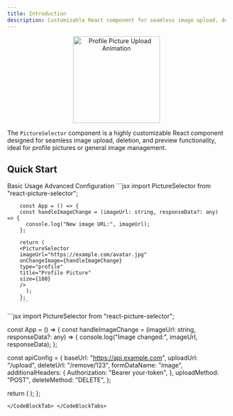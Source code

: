```yaml
---
title: Introduction
description: Customizable React component for seamless image upload, deletion, and preview.
---
```

<p align="center">
  <img
    src="https://raw.githubusercontent.com/Zephinax/react-picture-selector/refs/heads/dev/public/circle.gif"
    alt="Profile Picture Upload Animation"
    width="200"
  />
</p>

The `PictureSelector` component is a highly customizable React component designed for seamless image upload, deletion, and preview functionality, ideal for profile pictures or general image management.

<Cards>
  <Card
    title="🚀 Feature Rich"
    description="Drag & drop, progress indicators, preview modals, and API integration"
    href="#features"
  />
  <Card
    title="🎨 Highly Customizable"
    description="Colors, sizes, shapes, and full CSS class control"
    href="#styling"
  />
  <Card
    title="🧪 Test Mode"
    description="Simulate uploads and deletions without API dependencies"
    href="#test-mode"
  />
  <Card
    title="⚡ Performance Optimized"
    description="Smooth animations with requestAnimationFrame and abort controllers"
    href="#features"
  />
</Cards>

## Quick Start

<CodeBlockTabs defaultValue="basic">
  <CodeBlockTabsList>
    <CodeBlockTabsTrigger value="basic">Basic Usage</CodeBlockTabsTrigger>
    <CodeBlockTabsTrigger value="advanced">Advanced Configuration</CodeBlockTabsTrigger>
  </CodeBlockTabsList>
  <CodeBlockTab value="basic">
        ```jsx
        import PictureSelector from "react-picture-selector";

        const App = () => {
        const handleImageChange = (imageUrl: string, responseData?: any) => {
          console.log("New image URL:", imageUrl);
        };

        return (
        <PictureSelector
        imageUrl="https://example.com/avatar.jpg"
        onChangeImage={handleImageChange}
        type="profile"
        title="Profile Picture"
        size={180}
        />
          );
        };‍‍
        ```
  </CodeBlockTab>
  <CodeBlockTab value="advanced">
```jsx
import PictureSelector from "react-picture-selector";

const App = () => {
  const handleImageChange = (imageUrl: string, responseData?: any) => {
    console.log("Image changed:", imageUrl, responseData);
  };

  const apiConfig = {
    baseUrl: "https://api.example.com",
    uploadUrl: "/upload",
    deleteUrl: "/remove/123",
    formDataName: "image",
    additionalHeaders: {
      Authorization: "Bearer your-token",
    },
    uploadMethod: "POST",
    deleteMethod: "DELETE",
  };

  return (
    <PictureSelector
      apiConfig={apiConfig}
      imageUrl="https://example.com/avatar.jpg"
      onChangeImage={handleImageChange}
      type="profile"
      title="User Avatar"
      size={200}
      testMode={false}
    />
  );
};
```
</CodeBlockTab> </CodeBlockTabs>
